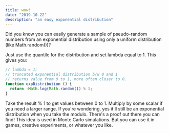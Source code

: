```yaml
---
title: wow!
date: "2019-10-22"
description: "an easy exponential distribution"
---
```


Did you know you can easily generate a sample of pseudo-random numbers from an exponential distribution using only a uniform distribution (like Math.random())?

Just use the quantile for the distribution and set lambda equal to 1. This gives you:

```js
// lambda = 1;
// truncated exponential distribution b/w 0 and 1
// returns value from 0 to 1, more often closer to 0.
function expDistribution () {
  return -Math.log(Math.random()) % 1;
}
```

Take the result % 1 to get values between 0 to 1. Multiply by some scalar if you need a larger range. If you're wondering, yes it'll still be an exponential distribution when you take the modulo. There's a proof out there you can find! This idea is used in Monte Carlo simulations. But you can use it in games, creative experiments, or whatever you like. 